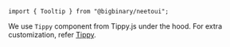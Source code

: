 `import { Tooltip } from "@bigbinary/neetoui";`

We use `Tippy` component from Tippy.js under the hood. For extra customization, refer [Tippy](https://atomiks.github.io/tippyjs/v6/all-props/).
